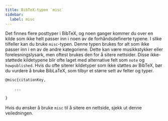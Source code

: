 ```yaml
---
title: BibTeX-typen `misc`
sidebar:
  label: misc
---
```



Det finnes flere posttyper i BibTeX, og noen ganger kommer du over en kilde som ikke helt passer inn i noen av de forhåndsdefinerte typene. I slike tilfeller kan du bruke `misc`-typen. Denne typen brukes for alt som ikke passer inn i en av de andre kategoriene. Dette kan være musikkstykker eller forelesningslysark, men oftest brukes den for å sitere nettsider. Disse ikke-støttede kildetypene blir ofte laget med alternative felt som `note` og `howpublished`. Hvis du ofte siterer kildetyper som ikke støttes av BibTeX, bør du vurdere å bruke BibLaTeX, som tilbyr et større sett av felter og typer.

<CiteDrive/>

```latex
@misc{citationKey,

	...

}
```

Hvis du ønsker å bruke `misc` til å sitere en nettside, sjekk ut denne veiledningen.
